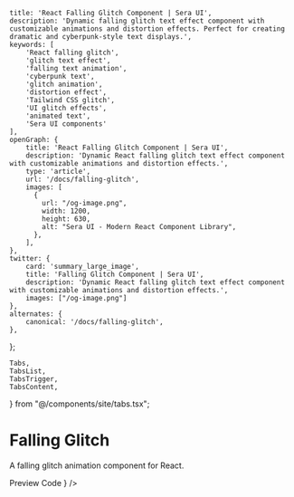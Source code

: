     title: 'React Falling Glitch Component | Sera UI',
    description: 'Dynamic falling glitch text effect component with customizable animations and distortion effects. Perfect for creating dramatic and cyberpunk-style text displays.',
    keywords: [
        'React falling glitch',
        'glitch text effect',
        'falling text animation',
        'cyberpunk text',
        'glitch animation',
        'distortion effect',
        'Tailwind CSS glitch',
        'UI glitch effects',
        'animated text',
        'Sera UI components'
    ],
    openGraph: {
        title: 'React Falling Glitch Component | Sera UI',
        description: 'Dynamic React falling glitch text effect component with customizable animations and distortion effects.',
        type: 'article',
        url: '/docs/falling-glitch',
        images: [
          {
            url: "/og-image.png",
            width: 1200,
            height: 630,
            alt: "Sera UI - Modern React Component Library",
          },
        ],
    },
    twitter: {
        card: 'summary_large_image',
        title: 'Falling Glitch Component | Sera UI',
        description: 'Dynamic React falling glitch text effect component with customizable animations and distortion effects.',
        images: ["/og-image.png"]
    },
    alternates: {
        canonical: '/docs/falling-glitch',
    },
};

    Tabs,
    TabsList,
    TabsTrigger,
    TabsContent,
} from "@/components/site/tabs.tsx";



# Falling Glitch <AI dir="left"/>
A falling glitch animation component for React.

<Tabs defaultValue="preview" className="">
  <TabsList>
    <TabsTrigger value="preview">Preview</TabsTrigger>
    <TabsTrigger value="code">Code</TabsTrigger>
  </TabsList>
  <TabsContent value="preview">
    <ComponentRenderer component={<FallingGlitchAn />} />
  </TabsContent>
  <TabsContent value="code">
    <CodeBlock filePath="src/app/docs/falling-glitch/falling-glitch.tsx" />
  </TabsContent>
</Tabs>
